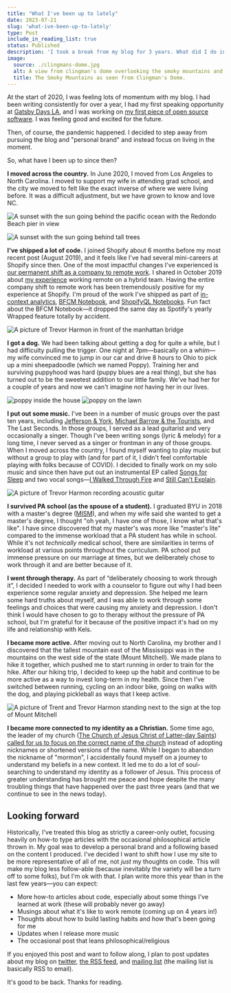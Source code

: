 ```yaml
---
title: "What I've been up to lately"
date: 2023-07-21
slug: 'what-ive-been-up-to-lately'
type: Post
include_in_reading_list: true
status: Published
description: 'I took a break from my blog for 3 years. What did I do in the meantime?'
image:
  source: ./clingmans-dome.jpg
  alt: A view from clingman's dome overlooking the smoky mountains and a path leading up to the lookout spot.
  title: The Smoky Mountains as seen from Clingman's Dome.
---
```


At the start of 2020, I was feeling lots of momentum with my blog. I had been writing consistently for over a year, I had my first speaking opportunity at [Gatsby Days LA](https://thetrevorharmon.com/blog/sell-things-fast-with-gatsby-and-shopify/), and I was working on [my first piece of open source software](https://github.com/thetrevorharmon/gatsby-theme-shopify-manager). I was feeling good and excited for the future.

Then, of course, the pandemic happened. I decided to step away from pursuing the blog and "personal brand" and instead focus on living in the moment.

So, what have I been up to since then?

**I moved across the country.** In June 2020, I moved from Los Angeles to North Carolina. I moved to support my wife in attending grad school, and the city we moved to felt like the exact inverse of where we were living before. It was a difficult adjustment, but we have grown to know and love NC.

![A sunset with the sun going behind the pacific ocean with the Redondo Beach pier in view](./last-ca-sunset.jpeg 'The last sunset we saw before moving from LA.')

![A sunset with the sun going behind tall trees](./first-nc-sunset.jpeg 'The first sunset I have a picture of in NC.')

**I've shipped a lot of code.** I joined Shopify about 6 months before my most recent post (August 2019), and it feels like I've had several mini-careers at Shopify since then. One of the most impactful changes I've experienced is [our permanent shift as a company to remote work](https://www.fool.com/investing/2020/05/22/shopify-is-going-all-in-on-remote-work.aspx). I shared in October 2019 about [my experience](https://thetrevorharmon.com/blog/what-I-learned-from-my-first-month-working-remote/) working remote on a hybrid team. Having the entire company shift to remote work has been tremendously positive for my experience at Shopify. I'm proud of the work I've shipped as part of [in-context analytics](https://shopify.engineering/shopify-in-context-analytics), [BFCM Notebook](https://twitter.com/Shopify/status/1466152432392675333?s=20), and [ShopifyQL Notebooks](https://www.shopify.com/editions/winter2023). Fun fact about the BFCM Notebook—it dropped the same day as Spotify's yearly Wrapped feature totally by accident.

![A picture of Trevor Harmon in front of the manhattan bridge](./visiting-new-york.jpg 'I visited NYC as part of a rare work meetup.')

**I got a dog.** We had been talking about getting a dog for quite a while, but I had difficulty pulling the trigger. One night at 7pm—basically on a whim—my wife convinced me to jump in our car and drive 8 hours to Ohio to pick up a mini sheepadoodle (which we named Poppy). Training her and surviving puppyhood was hard (puppy blues are a real thing), but she has turned out to be the sweetest addition to our little family. We've had her for a couple of years and now we can't imagine _not_ having her in our lives.


<TwoUp>

![poppy inside the house](./a-cute-dog-on-a-rug-smiling-with-a-new-haircut.jpg)
![poppy on the lawn](./a-cute-dog-in-the-yard-with-a-ball.jpg)

</TwoUp>

**I put out some music.** I've been in a number of music groups over the past ten years, including [Jefferson & York](https://open.spotify.com/album/0WEod59ULOzfjJiZS6AJ9F?si=-hVsyye_QLeaPltQvAvMyA), [Michael Barrow & the Tourists](https://open.spotify.com/artist/1mhe70fSiQDyc16JVlhBUE?si=iVc7DmhoTCKsPTFIa9N5xg), and The Last Seconds. In those groups, I served as a lead guitarist and very occasionally a singer. Though I've been writing songs (lyric & melody) for a long time, I never served as a singer or frontman in any of those groups. When I moved across the country, I found myself wanting to play music but without a group to play with (and for part of it, I didn't feel comfortable playing with folks because of COVID). I decided to finally work on my solo music and since then have put out an instrumental EP called [Songs for Sleep](https://open.spotify.com/album/7ePZVqwRTdt0Sjxe2Mex1a?si=EOa0v7OdRruqd40pCHKxfQ) and two vocal songs—[I Walked Through Fire](https://open.spotify.com/track/3jS2MJ4fkQWBsvCWCfVMoh?si=JziYmQiVQeieX-TFTRuOrg) and [Still Can't Explain](https://open.spotify.com/track/2sYkRzFX9tBCzTCfzE07Y8?si=Ae2tsmFETK2dYWDZ4D2LrA).

![A picture of Trevor Harmon recording acoustic guitar](./recording-session.jpg)

**I survived PA school (as the spouse of a student).** I graduated BYU in 2018 with a master's degree ([MISM](https://marriott.byu.edu/infosys/mism/what-will-i-study/program-overview/)), and when my wife said she wanted to get a master's degree, I thought "oh yeah, I have one of those, I know what that's like". I have since discovered that my master's was more like "master's lite" compared to the immense workload that a PA student has while in school. While it's not _technically_ medical school, there are similarities in terms of workload at various points throughout the curriculum. PA school put immense pressure on our marriage at times, but we deliberately chose to work through it and are better because of it.

**I went through therapy.** As part of “deliberately choosing to work through it”, I decided I needed to work with a counselor to figure out why I had been experience some regular anxiety and depression. She helped me learn some hard truths about myself, and I was able to work through some feelings and choices that were causing my anxiety and depression. I don't think I would have chosen to go to therapy without the pressure of PA school, but I'm grateful for it because of the positive impact it's had on my life and relationship with Kels.

**I became more active.** After moving out to North Carolina, my brother and I discovered that the tallest mountain east of the Mississippi was in the mountains on the west side of the state (Mount Mitchell). We made plans to hike it together, which pushed me to start running in order to train for the hike. After our hiking trip, I decided to keep up the habit and continue to be more active as a way to invest long-term in my health. Since then I've switched between running, cycling on an indoor bike, going on walks with the dog, and playing pickleball as ways that I keep active.

![A picture of Trent and Trevor Harmon standing next to the sign at the top of Mount Mitchell](./hiking-mount-mitchell.jpg)

**I became more connected to my identity as a Christian.** Some time ago, the leader of my church ([The Church of Jesus Christ of Latter-day Saints](https://www.churchofjesuschrist.org/?lang=eng)) [called for us to focus on the correct name of the church](https://www.churchofjesuschrist.org/study/general-conference/2018/10/the-correct-name-of-the-church?lang=eng) instead of adopting nicknames or shortened versions of the name. While I began to abandon the nickname of "mormon", I accidentally found myself on a journey to understand my beliefs in a new context. It led me to do a lot of soul-searching to understand my identity as a follower of Jesus. This process of greater understanding has brought me peace and hope despite the many troubling things that have happened over the past three years (and that we continue to see in the news today).

## Looking forward

Historically, I've treated this blog as strictly a career-only outlet, focusing heavily on how-to type articles with the occasional philosophical article thrown in. My goal was to develop a personal brand and a following based on the content I produced. I've decided I want to shift how I use my site to be more representative of all of me, not _just_ my thoughts on code. This will make my blog less follow-able (because inevitably the variety will be a turn off to some folks), but I'm ok with that. I plan write more this year than in the last few years—you can expect:

- More how-to articles about code, especially about some things I've learned at work (these will probably never go away)
- Musings about what it's like to work remote (coming up on 4 years in!)
- Thoughts about how to build lasting habits and how that's been going for me
- Updates when I release more music
- The occasional post that leans philosophical/religious

If you enjoyed this post and want to follow along, I plan to post updates about my blog on [twitter](https://twitter.com/thetrevorharmon), [the RSS feed](https://thetrevorharmon.com/rss.xml), and [mailing list](https://thetrevorharmon.us18.list-manage.com/subscribe?u=564c646304e7c3dcd08710731&id=03c1d4d9de) (the mailing list is basically RSS to email).

It's good to be back. Thanks for reading.
